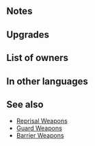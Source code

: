 {{Weapon Infobox
|tagid=SID_守りの槍＋
|weaponType=Lance
|might=14
|range=1
|effect=If foe initiates combat, grants Def+7 during combat.
|cost=300
|exclusive=0
|statModifiers=0,14,0,0,0
|refinePaths=default
|refineSP=350
|refineMedals=500
|refineStones=50
|properties=random_all
}}
==Notes==
{{IfFoeInitiates}}
{{Combat boosts}}
==Upgrades==
{{Weapon Upgrade List}}
==List of owners==
{{Skill Hero List}}
==In other languages==
{{OtherLanguages
|japanese=守りの槍＋
|german=Abschirmlanze+
|spanishEU=Vanguardia +
|spanishLA=Vanguardia +
|french=Lance protect. +
|italian=Lancia guardia+
|chineseTW=守護之槍＋
|portuguese=Vanguarda+
}}
==See also==
{{See also skills|cond=Description LIKE '%if foe initiates combat, grants Def+%during combat%' AND WikiName NOT RLIKE 'guard'|columns=1}}
* [[Skill families/Weapons#Reprisal|Reprisal Weapons]]
* [[Skill families/Weapons#Guard (temporary buffs)|Guard Weapons]]
* [[Skill families/Weapons#Barrier|Barrier Weapons]]
{{Weapons Navbox}}